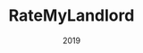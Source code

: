 ---
id: rate-my-landlord
dir: projects/rate-my-landlord
title: RateMyLandlord
summary: Rate your landlord. Hack the Valley 4's "Best use of MongoDB Atlas"
date: "2019"
url: 'https://devpost.com/software/ratemylandlord'
category: 'project/software'
tags: ['Software','Fullstack']
---
